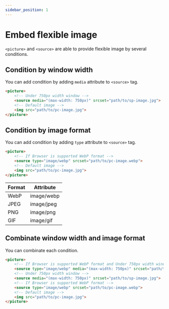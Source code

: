 ```yaml
---
sidebar_position: 1
---
```


# Embed flexible image

`<picture>` and `<source>` are able to provide flexible image by several conditions.

## Condition by window width

You can add condition by adding `media` attribute to `<source>` tag.

```html
<picture>
    <!-- Under 750px width window -->
    <source media="(max-width: 750px)" srcset="path/to/sp-image.jpg">
    <!-- Default image -->
    <img src="path/to/pc-image.jpg">
</picture>
```

## Condition by image format

You can add condition by adding `type` attribute to `<source>` tag.

```html
<picture>
    <!-- If Browser is supported WebP format -->
    <source type="image/webp" srcset="path/to/pc-image.webp">
    <!-- Default image -->
    <img src="path/to/pc-image.jpg">
</picture>
```

| Format | Attribute  |
| ------ | ---------- |
| WebP   | image/webp |
| JPEG   | image/jpeg |
| PNG    | image/png  |
| GIF    | image/gif  |

## Combinate window width and image format

You can combinate each condition.

```html
<picture>
    <!-- If Browser is supported WebP format and Under 750px width window -->
    <source type="image/webp" media="(max-width: 750px)" srcset="path/to/sp-image.webp">
    <!-- Under 750px width window -->
    <source media="(max-width: 750px)" srcset="path/to/sp-image.jpg">
    <!-- If Browser is supported WebP format -->
    <source type="image/webp" srcset="path/to/pc-image.webp">
    <!-- Default image -->
    <img src="path/to/pc-image.jpg">
</picture>
```
